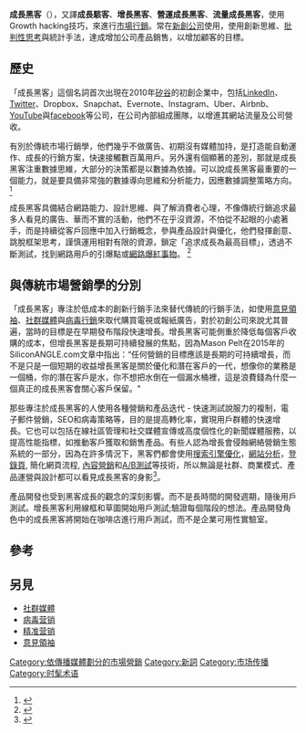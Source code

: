 {{NoteTA
|G1=IT
|2=zh-cn:营销;zh-hk:營銷;zh-tw:行銷;
|3=zh-cn:社交网络;zh-hk:社交網絡;zh-tw:網路化社群;
}}
{{roughtranslation|time=2019-04-10T03:57:06+00:00}}
'''成長黑客'''（{{lang-en|Growth hacker}}），又譯'''成長駭客'''、'''增長黑客'''、'''營運成長黑客'''、'''流量成長黑客'''，使用Growth hacking技巧，來進行[[市場行銷|市場行銷]]。常在[[新創公司|新創公司]]使用，使用創新思維、[[批判性思考|批判性思考]]與統計手法，達成增加公司產品銷售，以增加顧客的目標。

==歷史==
「成長黑客」這個名詞首次出現在2010年[[矽谷|矽谷]]的初創企業中，包括[[LinkedIn|LinkedIn]]、[[Twitter|Twitter]]、Dropbox、Snapchat、Evernote、Instagram、Uber、Airbnb、[[YouTube|YouTube]]與[[facebook|facebook]]等公司，在公司內部組成團隊，以增進其網站流量及公司營收。

有別於傳統市場行銷學，他們幾乎不做廣告、初期沒有媒體加持，是打造能自動運作、成長的行銷方案，快速接觸數百萬用戶。另外還有個顯著的差別，那就是成長黑客注重數據思維，大部分的決策都是以數據為依據。可以說成長黑客最重要的一個能力，就是要具備非常強的數據導向思維和分析能力，因應數據調整策略方向。<ref>{{Cite web |url=https://www.growthmarketer.academy/blog/growth-hacking |title=成長黑客（Growth Hacking）要會什麼？100 種常用工具清單 + 一文了解所需技能和思維 |access-date=2021-05-19 |archive-date=2021-05-19 |archive-url=https://web.archive.org/web/20210519074853/https://www.growthmarketer.academy/blog/growth-hacking |dead-url=no }}</ref>

成長黑客具備結合網路能力、設計思維、與了解消費者心理，不像傳統行銷追求最多人看見的廣告、華而不實的活動，他們不在乎沒資源，不怕從不起眼的小處著手，而是持續從客戶回應中加入行銷概念，參與產品設計與優化，他們發揮創意、跳脫框架思考，謹慎運用相對有限的資源，鎖定「追求成長為最高目標」，透過不斷測試，找到網路用戶的引爆點或[[網路爆紅事物|網路爆紅事物]]。
<ref>{{Cite web |url=https://www.inside.com.tw/article/6347-what-is-growth-hackings-nature |title=成長黑客(Growth Hacking) 的本質是什麼？兩張圖讓你更透徹了解 Growth Hack |access-date=2019-05-09 |archive-date=2021-01-23 |archive-url=https://web.archive.org/web/20210123145724/https://www.inside.com.tw/article/6347-what-is-growth-hackings-nature |dead-url=no }}</ref>

== 與傳統市場營銷學的分別 ==
「成長黑客」專注於低成本的創新行銷手法來替代傳統的行銷手法，如使用[[意見領袖|意見領袖]]、[[社群媒體|社群媒體]]與[[病毒行銷|病毒行銷]]來取代購買電視或報紙廣告，對於初創公司來說尤其普遍，當時的目標是在早期發布階段快速增長。增長黑客可能側重於降低每個客戶收購的成本，但增長黑客是長期可持續發展的焦點，因為Mason Pelt在2015年的SiliconANGLE.com文章中指出：“任何營銷的目標應該是長期的可持續增長，而不是只是一個短期的收益增長黑客是關於優化和潛在客戶的一代，想像你的業務是一個桶，你的潛在客戶是水，你不想把水倒在一個漏水桶裡，這是浪費錢為什麼一個真正的成長黑客會關心客戶保留。"

那些專注於成長黑客的人使用各種營銷和產品迭代 - 快速測試說服力的複制，電子郵件營銷，SEO和病毒策略等，目的是提高轉化率，實現用戶群體的快速增長。它也可以包括在線社區管理和社交媒體宣傳或高度個性化的新聞媒體服務，以提高性能指標，如推動客戶獲取和銷售產品。有些人認為增長會侵蝕網絡營銷生態系統的一部分，因為在許多情況下，黑客們都會使用[[搜索引擎優化|搜索引擎優化]]，[[網站分析|網站分析]]，[[登錄頁|登錄頁]], 簡化網頁流程, [[內容營銷|內容營銷]]和[[A/B測試|A/B測試]]等技術，所以無論是社群、商業模式、產品運營與設計都可以看見成長黑客的身影<ref>{{Cite web |url=https://www.so.sofasoda.com/topics/growthmindset |title=成長思維 |access-date=2021-09-18 |archive-date=2021-09-18 |archive-url=https://web.archive.org/web/20210918154048/https://www.so.sofasoda.com/topics/growthmindset |dead-url=no }}</ref>。

產品開發也受到黑客成長的觀念的深刻影響。而不是長時間的開發週期，隨後用戶測試。增長黑客利用線框和草圖開始用戶測試;驗證每個階段的想法。產品開發角色中的成長黑客將開始在咖啡店進行用戶測試，而不是企業可用性實驗室。

== 參考==
<references/>

== 另見==
*[[社群媒體|社群媒體]]
*[[病毒营销|病毒营销]]
*[[精准营销|精准营销]]
*[[意見領袖|意見領袖]]

[[Category:依傳播媒體劃分的市場營銷|Category:依傳播媒體劃分的市場營銷]]
[[Category:新詞|Category:新詞]]
[[Category:市场传播|Category:市场传播]]
[[Category:时髦术语|Category:时髦术语]]